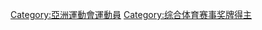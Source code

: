 {{Catnav|頁面分類|...|体育|亞洲體育|亚洲运动会}}

[[Category:亞洲運動會運動員|Category:亞洲運動會運動員]]
[[Category:综合体育赛事奖牌得主|Category:综合体育赛事奖牌得主]]